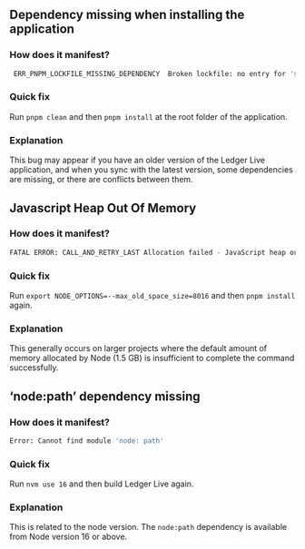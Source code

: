 ## Dependency missing when installing the application

### How does it manifest? 

```bash
 ERR_PNPM_LOCKFILE_MISSING_DEPENDENCY  Broken lockfile: no entry for 'some_package' in pnpm-lock.yaml
```

### Quick fix

Run `pnpm clean` and then `pnpm install` at the root folder of the application.

### Explanation

This bug may appear if you have an older version of the Ledger Live application, and when you sync with the latest version, some dependencies are missing, or there are conflicts between them.

## Javascript Heap Out Of Memory

### How does it manifest? 

```bash
FATAL ERROR: CALL_AND_RETRY_LAST Allocation failed - JavaScript heap out of memory
```

### Quick fix

Run `export NODE_OPTIONS=--max_old_space_size=8016` and then `pnpm install` again.

### Explanation

This generally occurs on larger projects where the default amount of memory allocated by Node (1.5 GB) is insufficient to complete the command successfully.



## ‘node:path’ dependency missing

### How does it manifest? 

```bash
Error: Cannot find module 'node: path'
```

### Quick fix

Run `nvm use 16` and then build Ledger Live again.

### Explanation

This is related to the node version. The `node:path` dependency is available from Node version 16 or above.

  

